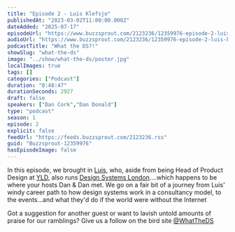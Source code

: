 ```yaml
---
title: "Episode 2 - Luis Klefsjo"
publishedAt: "2023-03-02T11:00:00.000Z"
dateAdded: "2025-07-17"
episodeUrl: "https://www.buzzsprout.com/2123236/12359976-episode-2-luis-klefsjo.mp3"
audioUrl: "https://www.buzzsprout.com/2123236/12359976-episode-2-luis-klefsjo.mp3"
podcastTitle: "What the DS?!"
showSlug: "what-the-ds"
image: "../show/what-the-ds/poster.jpg"
localImages: true
tags: []
categories: ["Podcast"]
duration: "0:48:47"
durationSeconds: 2927
draft: false
speakers: ["Dan Cork","Dan Donald"]
type: "podcast"
season: 1
episode: 2
explicit: false
feedUrl: "https://feeds.buzzsprout.com/2123236.rss"
guid: "Buzzsprout-12359976"
hasEpisodeImage: false
---
```

In this episode, we brought in [Luis](https://twitter.com/luis_klefsjo), who, aside from being Head of Product Design at [YLD](https://www.yld.io), also runs [Design Systems London](https://twitter.com/DSLconf)....which happens to be where your hosts Dan & Dan met. We go on a fair bit of a journey from Luis' windy career path to how design systems work in a consultancy model, to the events...and what they'd do if the world were without the Internet

Got a suggestion for another guest or want to lavish untold amounts of praise for our ramblings? Give us a follow on the bird site [@WhatTheDS](https:%20//twitter.com/WhatTheDS)
